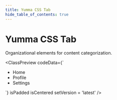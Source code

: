 ```yaml
---
title: Yumma CSS Tab
hide_table_of_contents: true
---
```



# Yumma CSS Tab

Organizational elements for content categorization.

<ClassPreview
  codeData={`<ul class="d-f fs-sm fw-w t-ac">
    <li class="mr-2">
      <a class="d-ib p-1 rad-2 h:t-l-gray-2 fw-600">Home</a>
    </li>
    <li class="mr-2">
      <a class="d-ib p-1 rad-2 h:t-l-gray-2 fw-600">Profile</a>
    </li>
    <li class="mr-2">
      <a class="bg-gray bs-sm d-ib p-1 rad-2 t-white fw-600">Settings</a>
    </li>
  </ul>`}
  isPadded
  isCentered
  setVersion = 'latest'
/>